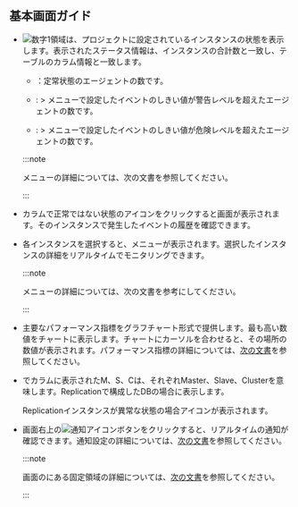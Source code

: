 ## 基本画面ガイド

<ProdImg img='db-instance-list.png' desc='インスタンスリスト' />

- ![数字1](/img/number-01.png)領域は、プロジェクトに設定されているインスタンスの状態を表示します。表示されたステータス情報は、インスタンスの合計数と一致し、テーブルの<Cmdname sid="status" className="uitext" />カラム情報と一致します。

  <InDoc product="postgresql,mysql,oracle-pro">

  - <span class='snormal'><Cmdname sid="sms_alert_normal" /></span>：定常状態のエージェントの数です。

  - <span class='slow'><Cmdname sid="sms_alert_warn" /></span>: <Cmdname sid="side_event" className="uitext" /> &gt; <Cmdname sid="side_eventNoti" className="uitext" />メニューで設定したイベントのしきい値が<span class='slow'>警告</span>レベルを超えたエージェントの数です。

  - <span class='vslow'><Cmdname sid="sms_alert_fatal" /></span>: <Cmdname sid="side_event" className="uitext" /> &gt; <Cmdname sid="side_eventNoti" className="uitext" />メニューで設定したイベントのしきい値が<span class='vslow'>危険</span>レベルを超えたエージェントの数です。

  :::note

  <Cmdname sid="side_event" className="uitext" />メニューの詳細については、<Link to="set-notice">次の文書</Link>を参照してください。

  :::

  </InDoc>

- <Cmdname sid="status" className="uitext" />カラムで正常ではない状態のアイコンをクリックすると<Cmdname sid="event" className="uitext" />画面が表示されます。そのインスタンスで発生したイベントの履歴を確認できます。

- 各インスタンスを選択すると、<Cmdname sid="side_dbMonitoring" className="uitext" />メニューが表示されます。選択したインスタンスの詳細をリアルタイムでモニタリングできます。 

  :::note

  <Cmdname sid="side_dbMonitoring" className="uitext" />メニューの詳細については、<Link to="instance-monitoring">次の文書</Link>を参考にしてください。

  :::

- 主要なパフォーマンス指標をグラフチャート形式で提供します。最も高い数値をチャートに表示します。チャートにカーソルを合わせると、その場所の数値が表示されます。パフォーマンス指標の詳細については、[次の文書](metrics-data-list)を参照してください。

<Xclude product="oracle,oracle-pro,oracle-v1,altibase,mssql">

- <Cmdname sid="instance_list" className="uitext" />で<Cmdname sid="server_name" className="uitext" />カラムに表示された<span class='mark master'>M</span>、<span class='mark instance'>S</span>、<span class='mark master'>C</span>は、それぞれMaster、Slave、Clusterを意味します。Replicationで構成したDBの場合に表示します。

  Replicationインスタンスが異常な状態の場合<LinkImage img='ic-warinig-db.svg' desc='경고' className='ico' />アイコンが表示されます。

  <ImgLang img='db-instance-list-replication-warning.png' />

</Xclude>

- 画面右上の![通知アイコン](/img/ico-noti.svg)ボタンをクリックすると、リアルタイムの通知が確認できます。通知設定の詳細については、[次の文書](set-notice)を参照してください。

  :::note

  画面のにある固定領域の詳細については、[次の文書](../main-ui-intro-v2)を参照してください。

  :::
